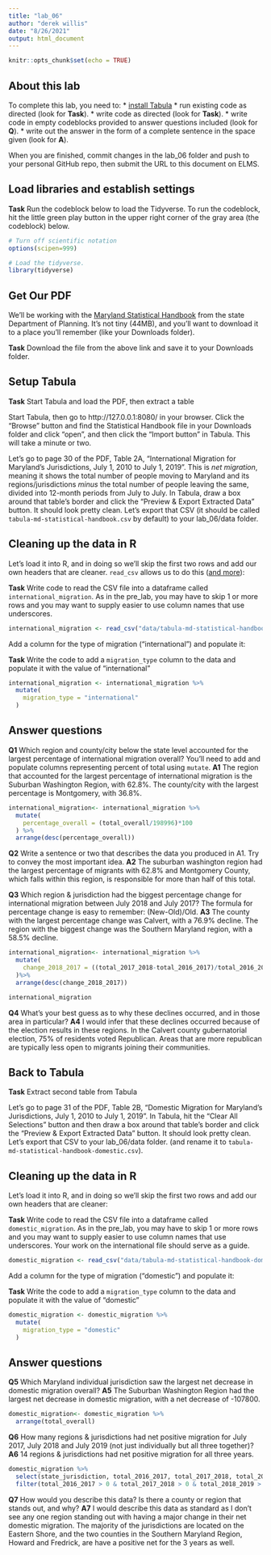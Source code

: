 ```yaml
---
title: "lab_06"
author: "derek willis"
date: "8/26/2021"
output: html_document
---
```


```r
knitr::opts_chunk$set(echo = TRUE)
```

## About this lab

To complete this lab, you need to:
* [install Tabula](https://tabula.technology/)
* run existing code as directed (look for **Task**).
* write code as directed (look for **Task**).
* write code in empty codeblocks provided to answer questions included (look for **Q**).
* write out the answer in the form of a complete sentence in the space given (look for **A**).

When you are finished, commit changes in the lab_06 folder and push to your personal GitHub repo, then submit the URL to this document on ELMS.

## Load libraries and establish settings

**Task** Run the codeblock below to load the Tidyverse. To run the codeblock, hit the little green play button in the upper right corner of the gray area (the codeblock) below.

```r
# Turn off scientific notation
options(scipen=999)

# Load the tidyverse.
library(tidyverse)
```

## Get Our PDF

We'll be working with the [Maryland Statistical Handbook](https://planning.maryland.gov/MSDC/Documents/md-statistical-handbook.pdf) from the state Department of Planning. It's not tiny (44MB), and you'll want to download it to a place you'll remember (like your Downloads folder).

**Task** Download the file from the above link and save it to your Downloads folder.

## Setup Tabula

**Task** Start Tabula and load the PDF, then extract a table

Start Tabula, then go to http://127.0.0.1:8080/ in your browser. Click the "Browse" button and find the Statistical Handbook file in your Downloads folder and click "open", and then click the "Import button" in Tabula. This will take a minute or two.

Let's go to page 30 of the PDF, Table 2A, "International Migration for Maryland's Jurisdictions, July 1, 2010 to July 1, 2019". This is _net migration_, meaning it shows the total number of people moving to Maryland and its regions/jurisdictions _minus_ the total number of people leaving the same, divided into 12-month periods from July to July. In Tabula, draw a box around that table's border and click the "Preview & Export Extracted Data" button. It should look pretty clean. Let's export that CSV (it should be called `tabula-md-statistical-handbook.csv` by default) to your lab_06/data folder.

## Cleaning up the data in R

Let's load it into R, and in doing so we'll skip the first two rows and add our own headers that are cleaner. `read_csv` allows us to do this ([and more](https://readr.tidyverse.org/reference/read_delim.html)):

**Task** Write code to read the CSV file into a dataframe called `international_migration`. As in the pre_lab, you may have to skip 1 or more rows and you may want to supply easier to use column names that use underscores.

```r
international_migration <- read_csv("data/tabula-md-statistical-handbook.csv", skip=2, col_names=c("state_jurisdiction","total_2010_2011", "total_2011_2012", "total_2012_2013","total_2013_2014","total_2014_2015","total_2015_2016","total_2016_2017","total_2017_2018","total_2018_2019", "total_overall"))
```

Add a column for the type of migration ("international") and populate it:

**Task** Write the code to add a `migration_type` column to the data and populate it with the value of "international"

```r
international_migration <- international_migration %>% 
  mutate(
    migration_type = "international"
  )
```

## Answer questions

**Q1** Which region and county/city below the state level accounted for the largest percentage of international migration overall?  You'll need to add and populate columns representing percent of total using `mutate`.
**A1** The region that accounted for the largest percentage of international migration is the Suburban Washington Region, with 62.8%. The county/city with the largest percentage is Montgomery, with 36.8%.

```r
international_migration<- international_migration %>% 
  mutate(
    percentage_overall = (total_overall/198996)*100
  ) %>% 
  arrange(desc(percentage_overall))


```

**Q2** Write a sentence or two that describes the data you produced in A1. Try to convey the most important idea.
**A2** The suburban washington region had the largest percentage of migrants with 62.8% and Montgomery County, which falls within this region, is responsible for more than half of this total. 

**Q3** Which region & jurisdiction had the biggest percentage change for international migration between July 2018 and July 2017? The formula for percentage change is easy to remember: (New-Old)/Old.
**A3** The county with the largest percentage change was Calvert, with a 76.9% decline. The region with the biggest change was the Southern Maryland region, with a 58.5% decline.
```r
international_migration<- international_migration %>% 
  mutate(
    change_2018_2017 = ((total_2017_2018-total_2016_2017)/total_2016_2017)*100 
  )%>% 
  arrange(desc(change_2018_2017))

international_migration
```

**Q4** What's your best guess as to why these declines occurred, and in those area in particular?
**A4** I would infer that these declines occurred because of the election results in these regions. In the Calvert county gubernatorial election, 75% of residents voted Republican. Areas that are more republican are typically less open to migrants joining their communities. 


## Back to Tabula

**Task** Extract second table from Tabula

Let's go to page 31 of the PDF, Table 2B, "Domestic Migration for Maryland's Jurisdictions, July 1, 2010 to July 1, 2019". In Tabula, hit the "Clear All Selections" button and then draw a box around that table's border and click the "Preview & Export Extracted Data" button. It should look pretty clean. Let's export that CSV to your lab_06/data folder. (and rename it to `tabula-md-statistical-handbook-domestic.csv`).

## Cleaning up the data in R

Let's load it into R, and in doing so we'll skip the first two rows and add our own headers that are cleaner:

**Task** Write code to read the CSV file into a dataframe called `domestic_migration`. As in the pre_lab, you may have to skip 1 or more rows and you may want to supply easier to use column names that use underscores. Your work on the international file should serve as a guide.

```r
domestic_migration <- read_csv("data/tabula-md-statistical-handbook-domestic.csv", col_names=c("state_jurisdiction","total_2010_2011", "total_2011_2012", "total_2012_2013","total_2013_2014","total_2014_2015","total_2015_2016","total_2016_2017","total_2017_2018","total_2018_2019", "total_overall"))
```

Add a column for the type of migration ("domestic") and populate it:

**Task** Write the code to add a `migration_type` column to the data and populate it with the value of "domestic"

```r
domestic_migration <- domestic_migration %>% 
  mutate(
    migration_type = "domestic"
  )
```

## Answer questions
**Q5** Which Maryland individual jurisdiction saw the largest net decrease in domestic migration overall?
**A5** The Suburban Washington Region had the largest net decrease in domestic migration, with a net decrease of -107800.

```r
domestic_migration<- domestic_migration %>% 
  arrange(total_overall)
```

**Q6** How many regions & jurisdictions had net positive migration for July 2017, July 2018 and July 2019 (not just individually but all three together)?
**A6** 14 regions & jurisdictions had net positive migration for all three years. 

```r
domestic_migration %>% 
  select(state_jurisdiction, total_2016_2017, total_2017_2018, total_2018_2019) %>% 
  filter(total_2016_2017 > 0 & total_2017_2018 > 0 & total_2018_2019 > 0)


```

**Q7** How would you describe this data? Is there a county or region that stands out, and why?
**A7** I would describe this data as standard as I don't see any one region standing out with having a major change in their net domestic migration. The majority of the jurisdictions are located on the Eastern Shore, and the two counties in the Southern Maryland Region, Howard and Fredrick, are have a positive net for the 3 years as well. 
